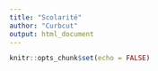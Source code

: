 ```yaml
---
title: "Scolarité"
author: "Curbcut"
output: html_document
---
```



```r
knitr::opts_chunk$set(echo = FALSE)
```